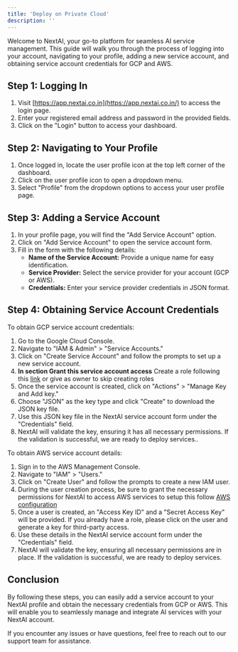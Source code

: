```yaml
---
title: 'Deploy on Private Cloud'
description: ''
---
```


Welcome to NextAI, your go-to platform for seamless AI service management. This guide will walk you through the process of logging into your account, navigating to your profile, adding a new service account, and obtaining service account credentials for GCP and AWS.

## **Step 1: Logging In**

1. Visit [https://app.nextai.co.in](https://app.nextai.co.in/) to access the login page.
2. Enter your registered email address and password in the provided fields.
3. Click on the "Login" button to access your dashboard.

## **Step 2: Navigating to Your Profile**

1. Once logged in, locate the user profile icon at the top left corner of the dashboard.
2. Click on the user profile icon to open a dropdown menu.
3. Select "Profile" from the dropdown options to access your user profile page.

## **Step 3: Adding a Service Account**

1. In your profile page, you will find the "Add Service Account" option.
2. Click on "Add Service Account" to open the service account form.
3. Fill in the form with the following details:
    - **Name of the Service Account:** Provide a unique name for easy identification.
    - **Service Provider:** Select the service provider for your account (GCP or AWS).
    - **Credentials:** Enter your service provider credentials in JSON format.

## **Step 4: Obtaining Service Account Credentials**

<AccordionGroup>
<Accordion title="For Google Cloud Platform (GCP)">
To obtain GCP service account credentials:

1. Go to the Google Cloud Console.
2. Navigate to "IAM & Admin" > "Service Accounts."
3. Click on "Create Service Account" and follow the prompts to set up a new service account.
4. **In section Grant this service account access** Create a role following this [link]() or give as owner to skip creating roles
5. Once the service account is created, click on "Actions" > "Manage Key and Add key."
6. Choose "JSON" as the key type and click "Create" to download the JSON key file.
7. Use this JSON key file in the NextAI service account form under the "Credentials" field.
8. NextAI will validate the key, ensuring it has all necessary permissions. If the validation is successful, we are ready to deploy services..
</Accordion>
<Accordion title="For Amazon Web Services (AWS)">
To obtain AWS service account details:

1. Sign in to the AWS Management Console.
2. Navigate to "IAM" > "Users."
3. Click on "Create User" and follow the prompts to create a new IAM user.
4. During the user creation process, be sure to grant the necessary permissions for NextAI to access AWS services to setup this follow [AWS configuration]()
5. Once a user is created, an "Access Key ID" and a "Secret Access Key" will be provided. If you already have a role, please click on the user and generate a key for third-party access.
6. Use these details in the NextAI service account form under the "Credentials" field.
7. NextAI will validate the key, ensuring all necessary permissions are in place. If the validation is successful, we are ready to deploy services.
</Accordion>
</AccordionGroup>

## **Conclusion**

By following these steps, you can easily add a service account to your NextAI profile and obtain the necessary credentials from GCP or AWS. This will enable you to seamlessly manage and integrate AI services with your NextAI account.

If you encounter any issues or have questions, feel free to reach out to our support team for assistance.